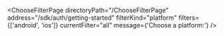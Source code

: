 

<ChooseFilterPage
  directoryPath="/ChooseFilterPage"
  address="/sdk/auth/getting-started"
  filterKind="platform"
  filters={['android', 'ios']}
  currentFilter="all"
  message={'Choose a platform:'}
/>
